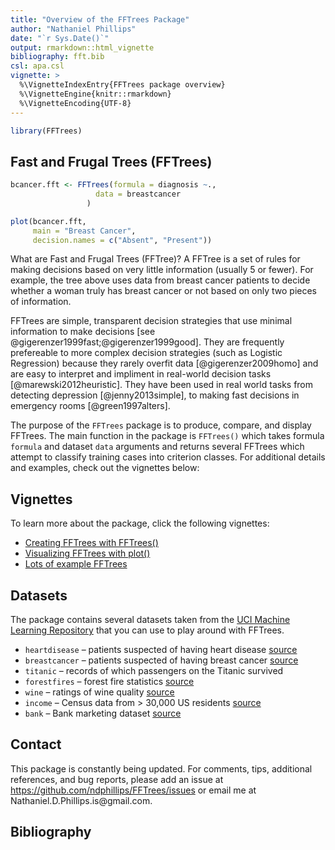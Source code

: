 ```yaml
---
title: "Overview of the FFTrees Package"
author: "Nathaniel Phillips"
date: "`r Sys.Date()`"
output: rmarkdown::html_vignette
bibliography: fft.bib
csl: apa.csl
vignette: >
  %\VignetteIndexEntry{FFTrees package overview}
  %\VignetteEngine{knitr::rmarkdown}
  %\VignetteEncoding{UTF-8}
---
```


```r
library(FFTrees)
```


## Fast and Frugal Trees (FFTrees)

```r
bcancer.fft <- FFTrees(formula = diagnosis ~.,
                   data = breastcancer
                 )

plot(bcancer.fft,
     main = "Breast Cancer",
     decision.names = c("Absent", "Present"))
```

What are Fast and Frugal Trees (FFTree)? A FFTree is a set of rules for making decisions based on very little information (usually 5 or fewer). For example, the tree above uses data from breast cancer patients to decide whether a woman truly has breast cancer or not based on only two pieces of information.

FFTrees are simple, transparent decision strategies that use minimal information to make decisions [see @gigerenzer1999fast;@gigerenzer1999good]. They are frequently prefereable to more complex decision strategies (such as Logistic Regression) because they rarely overfit data [@gigerenzer2009homo] and are easy to interpret and impliment in real-world decision tasks [@marewski2012heuristic]. They have been used in real world tasks from detecting depression [@jenny2013simple], to making fast decisions in emergency rooms [@green1997alters].

The purpose of the `FFTrees` package is to produce, compare, and display FFTrees. The main function in the package is `FFTrees()` which takes formula `formula` and dataset `data` arguments and returns several FFTrees which attempt to classify training cases into criterion classes. For additional details and examples, check out the vignettes below:

## Vignettes

To learn more about the package, click the following vignettes:

- [Creating FFTrees with FFTrees()](FFTrees_function.html)
- [Visualizing FFTrees with plot()](FFTrees_plot.html)
- [Lots of example FFTrees](FFTrees_examples.html)

## Datasets

The package contains several datasets taken from the [UCI Machine Learning Repository](http://archive.ics.uci.edu/ml/) that you can use to play around with FFTrees.

- `heartdisease` -- patients suspected of having heart disease [source](http://archive.ics.uci.edu/ml/datasets/Heart+Disease)
- `breastcancer` -- patients suspected of having breast cancer [source](https://archive.ics.uci.edu/ml/datasets/Breast+Cancer+Wisconsin+(Diagnostic))
- `titanic` -- records of which passengers on the Titanic survived
- `forestfires` -- forest fire statistics [source](http://archive.ics.uci.edu/ml/datasets/Forest+Fires)
- `wine` -- ratings of wine quality [source](http://archive.ics.uci.edu/ml/datasets/Wine)
- `income` -- Census data from > 30,000 US residents [source](http://archive.ics.uci.edu/ml/datasets/Adult)
- `bank` -- Bank marketing dataset [source](http://archive.ics.uci.edu/ml/datasets/Bank+Marketing)

## Contact

This package is constantly being updated. For comments, tips, additional references, and bug reports, please add an issue at [https://github.com/ndphillips/FFTrees/issues](https://github.com/ndphillips/FFTrees/issues) or email me at Nathaniel.D.Phillips.is@gmail.com.

## Bibliography

